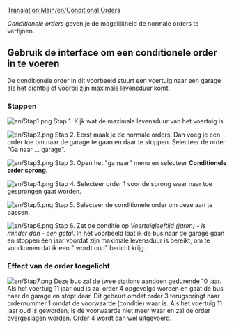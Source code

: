 [[Translation:Main/en/Conditional Orders]]{{nl/Tutorial}}{{nl/Inhoudsopgave}}

''Conditionele orders'' geven je de mogelijkheid de normale orders te verfijnen.

== Gebruik de interface om een conditionele order in te voeren ==

De conditionele order in dit voorbeeld stuurt een voertuig naar een garage als het dichtbij of voorbij zijn maximale levensduur komt.
===Stappen===
[[File:en/Stap1.png|left]]
Stap 1.
Kijk wat de maximale levensduur van het voertuig is.

[[File:en/Stap2.png|left]]
Stap 2.
Eerst maak je de normale orders. Dan voeg je een order toe om naar de garage te gaan en daar te stoppen. Selecteer de order "Ga naar ... garage".

[[File:en/Stap3.png|left]]
Stap 3.
Open het "ga naar" menu en selecteer '''Conditionele order sprong'''.

[[File:en/Stap4.png|left]]
Stap 4.
Selecteer order 1 voor de sprong waar naar toe gesprongen gaat worden.

[[File:en/Stap5.png|left]]
Stap 5.
Selecteer de conditionele order om deze aan te passen.


[[File:en/Stap6.png|left]]
Stap 6.
Zet de conditie op ''Voertuigleeftijd (jaren)'' - ''is minder dan'' - ''een getal''. In het voorbeeld laat ik de bus naar de garage gaan en stoppen één jaar voordat zijn maximale levensduur is bereikt, om te voorkomen dat ik een "<Voertuig> wordt oud" bericht krijg.
<br clear="all" />

===Effect van de order toegelicht===
[[File:en/Stap7.png|left]]
Deze bus zal de twee stations aandoen gedurende 10 jaar. Als het voertuig 11 jaar oud is zal order 4 opgevolgd worden en gaat de bus naar de garage en stopt daar.
Dit gebeurt omdat order 3 terugspringt naar ordernummer 1 omdat de voorwaarde (conditie) waar is. Als het voertuig 11 jaar oud is geworden, is de voorwaarde niet meer waar en zal de order overgeslagen worden. Order 4 wordt dan wel uitgevoerd.